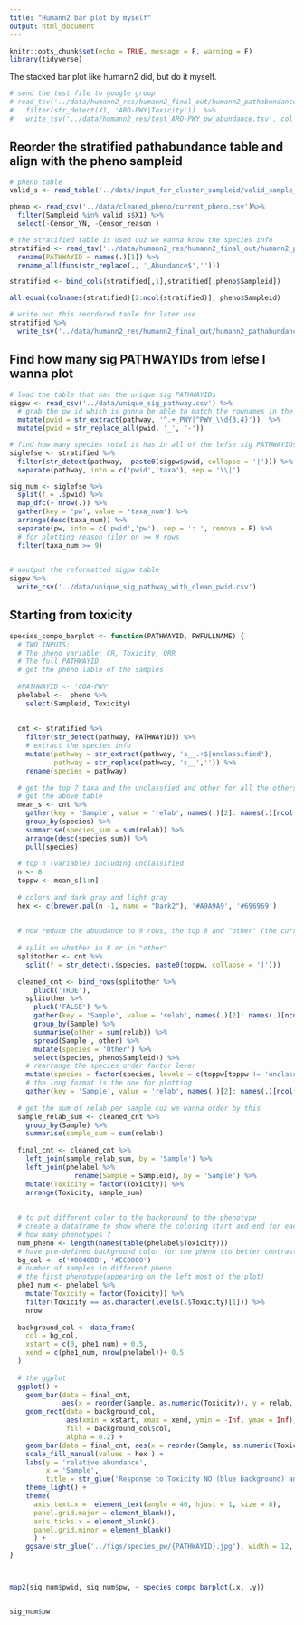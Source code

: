```yaml
---
title: "Humann2 bar plot by myself"
output: html_document
---
```


```r
knitr::opts_chunk$set(echo = TRUE, message = F, warning = F)
library(tidyverse)
```

The stacked bar plot like humann2 did, but do it myself.

```r
# send the test file to google group
# read_tsv('../data/humann2_res/humann2_final_out/humann2_pathabundance_relab_stratified_reordered_with_tox.pcl', col_names = F) %>% 
#   filter(str_detect(X1, 'ARO-PWY|Toxicity'))  %>% 
#   write_tsv('../data/humann2_res/test_ARO-PWY_pw_abundance.tsv', col_names = F)
```

## Reorder the stratified pathabundance table and align with the pheno sampleid

```r
# pheno table 
valid_s <- read_table('../data/input_for_cluster_sampleid/valid_sample_names.txt', col_names = F)

pheno <- read_csv('../data/cleaned_pheno/current_pheno.csv')%>% 
  filter(Sampleid %in% valid_s$X1) %>% 
  select(-Censor_YN, -Censor_reason ) 

# the stratified table is used cuz we wanna know the species info
stratified <- read_tsv('../data/humann2_res/humann2_final_out/humann2_pathabundance_relab_stratified.tsv') %>% 
  rename(PATHWAYID = names(.)[1]) %>% 
  rename_all(funs(str_replace(., '_Abundance$','')))

stratified <- bind_cols(stratified[,1],stratified[,pheno$Sampleid]) 

all.equal(colnames(stratified)[2:ncol(stratified)], pheno$Sampleid)

# write out this reordered table for later use
stratified %>% 
  write_tsv('../data/humann2_res/humann2_final_out/humann2_pathabundance_relab_stratified_reordered.tsv')
```



## Find how many sig PATHWAYIDs from lefse I wanna plot


```r
# load the table that has the unique sig PATHWAYIDs
sigpw <- read_csv('../data/unique_sig_pathway.csv') %>% 
  # grab the pw id which is gonna be able to match the rownames in the stratified table
  mutate(pwid = str_extract(pathway, '^.+_PWY|^PWY_\\d{3,4}'))  %>% 
  mutate(pwid = str_replace_all(pwid, '_', '-'))

# find how many species total it has in all of the lefse sig PATHWAYIDs
siglefse <- stratified %>% 
  filter(str_detect(pathway,  paste0(sigpw$pwid, collapse = '|'))) %>% 
  separate(pathway, into = c('pwid','taxa'), sep = '\\|')

sig_num <- siglefse %>% 
  split(f = .$pwid) %>% 
  map_dfc(~ nrow(.)) %>% 
  gather(key = 'pw', value = 'taxa_num') %>% 
  arrange(desc(taxa_num)) %>% 
  separate(pw, into = c('pwid','pw'), sep = ': ', remove = F) %>% 
  # for plotting reason filer on >= 9 rows
  filter(taxa_num >= 9)
  

# aoutput the reformatted sigpw table
sigpw %>% 
  write_csv('../data/unique_sig_pathway_with_clean_pwid.csv')
```


## Starting from toxicity

```r
species_compo_barplot <- function(PATHWAYID, PWFULLNAME) {
  # TWO INPUTS: 
  # The pheno variable: CR, Toxicity, ORR
  # The full PATHWAYID
  # get the pheno lable of the samples
  
  #PATHWAYID <- 'COA-PWY'
  phelabel <-  pheno %>% 
    select(Sampleid, Toxicity)
  
  
  cnt <- stratified %>% 
    filter(str_detect(pathway, PATHWAYID)) %>% 
    # extract the species info
    mutate(pathway = str_extract(pathway, 's__.+$|unclassified'),
           pathway = str_replace(pathway, 's__','')) %>% 
    rename(species = pathway) 
  
  # get the top 7 taxa and the unclassfied and other for all the others 
  # get the above table 
  mean_s <- cnt %>% 
    gather(key = 'Sample', value = 'relab', names(.)[2]: names(.)[ncol(.)]) %>% 
    group_by(species) %>% 
    summarise(species_sum = sum(relab)) %>% 
    arrange(desc(species_sum)) %>% 
    pull(species)
  
  # top n (variable) including unclassified
  n <- 8
  toppw <- mean_s[1:n] 
   
  # colors and dark gray and light gray
  hex <- c(brewer.pal(n -1, name = "Dark2"), '#A9A9A9', '#696969')
  
  
  # now reduce the abundance to 9 rows, the top 8 and "other" (the current will work if the df has >= 9 rows)
  
  # split on whether in 8 or in "other"
  splitother <- cnt %>% 
    split(f = str_detect(.$species, paste0(toppw, collapse = '|')))
  
  cleaned_cnt <- bind_rows(splitother %>% 
      pluck('TRUE'),
    splitother %>% 
      pluck('FALSE') %>% 
      gather(key = 'Sample', value = 'relab', names(.)[2]: names(.)[ncol(.)]) %>% 
      group_by(Sample) %>% 
      summarise(other = sum(relab)) %>% 
      spread(Sample , other) %>% 
      mutate(species = 'Other') %>% 
      select(species, pheno$Sampleid)) %>% 
    # rearrange the species order factor lever
    mutate(species = factor(species, levels = c(toppw[toppw != 'unclassified'] , 'Other', 'unclassified'))) %>% 
    # the long format is the one for plotting
    gather(key = 'Sample', value = 'relab', names(.)[2]: names(.)[ncol(.)]) 
  
  # get the sum of relab per sample cuz we wanna order by this
  sample_relab_sum <- cleaned_cnt %>% 
    group_by(Sample) %>% 
    summarise(sample_sum = sum(relab))
  
  final_cnt <- cleaned_cnt %>% 
    left_join(sample_relab_sum, by = 'Sample') %>% 
    left_join(phelabel %>% 
                rename(Sample = Sampleid), by = 'Sample') %>% 
    mutate(Toxicity = factor(Toxicity)) %>% 
    arrange(Toxicity, sample_sum)
  
  
  # to put different color to the background to the phenotype
  # create a dataframe to show where the coloring start and end for each group
  # how many phenotypes ?
  num_pheno <- length(names(table(phelabel$Toxicity)))
  # have pre-defined background color for the pheno (to better contrast them)
  bg_col <- c('#00468B', '#EC0000')
  # number of samples in different pheno 
  # the first phenotype(appearing on the left most of the plot)
  phe1_num <- phelabel %>% 
    mutate(Toxicity = factor(Toxicity)) %>% 
    filter(Toxicity == as.character(levels(.$Toxicity)[1])) %>% 
    nrow
  
  background_col <- data_frame(
    col = bg_col,
    xstart = c(0, phe1_num) + 0.5,
    xend = c(phe1_num, nrow(phelabel))+ 0.5
  )
  
  # the ggplot
  ggplot() +
    geom_bar(data = final_cnt, 
             aes(x = reorder(Sample, as.numeric(Toxicity)), y = relab, fill = species), stat = 'identity') +
    geom_rect(data = background_col, 
              aes(xmin = xstart, xmax = xend, ymin = -Inf, ymax = Inf), 
              fill = background_col$col, 
              alpha = 0.2) +
    geom_bar(data = final_cnt, aes(x = reorder(Sample, as.numeric(Toxicity)), y = relab, fill = species), stat = 'identity') +
    scale_fill_manual(values = hex ) +
    labs(y = 'relative abundance',
         x = 'Sample',
         title = str_glue('Response to Toxicity NO (blue background) and YES (red background):\nspecies composition of the pathway abundance\n{PATHWAYID}: {PWFULLNAME}')) +
    theme_light() +
    theme(
      axis.text.x =  element_text(angle = 40, hjust = 1, size = 8),
      panel.grid.major = element_blank(), 
      axis.ticks.x = element_blank(),  
      panel.grid.minor = element_blank()
      ) +
    ggsave(str_glue('../figs/species_pw/{PATHWAYID}.jpg'), width = 12, height = 8, dpi = 300)
}  



map2(sig_num$pwid, sig_num$pw, ~ species_compo_barplot(.x, .y))


sig_num$pw
```

